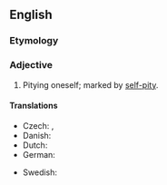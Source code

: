 ==English==

===Etymology===
{{prefix|en|self|pitying}}

===Adjective===
{{en-adj}}

# Pitying oneself; marked by [[self-pity]].
#: {{syn|en|maudlin|sorry for oneself}}

====Translations====
{{trans-top|marked by self-pity}}
* Czech: {{t|cs|sebelítostivý|m}}, {{t|cs|bolestínský|m}}
* Danish: {{t|da|selvmedlidende}}
* Dutch: {{t|nl|zelfmedelijdend}}
* German: {{t|de|selbstmitleidig}}
{{trans-mid}}
* Swedish: {{t+|sv|självömkande}}
{{trans-bottom}}